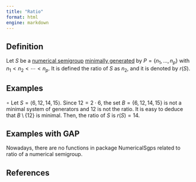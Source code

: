 ```yaml
---
title: "Ratio"
format: html
engine: markdown
---
```


<!-- Definición de Num. Sem. -->

## Definition

Let $S$ be a [numerical semigroup](../Basic-concepts/Numerical-semigroup.qmd) [minimally generated](Minimal-set-of-generators.qmd) by $P = \{n_1, \ldots, n_p\}$ with $n_1 < n_2 < \cdots < n_p$. It is defined the ratio of $S$ as $n_2$, and it is denoted by $r(S)$.

## Examples

$\circ$ Let $S = \langle 6, 12, 14, 15 \rangle$. Since $12 = 2 \cdot 6$, the set $B = \{6, 12, 14, 15\}$ is not a minimal system of generators and $12$ is not the ratio. It is easy to deduce that $B\setminus \{12\}$ is minimal. Then, the ratio of $S$ is $r(S) = 14$.

## Examples with GAP

Nowadays, there are no functions in package NumericalSgps related to ratio of a numerical semigroup.

## References

